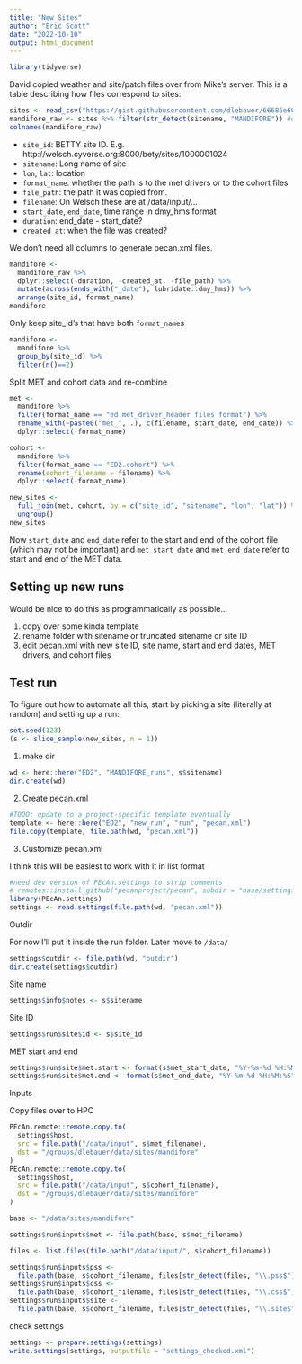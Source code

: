 ```yaml
---
title: "New Sites"
author: "Eric Scott"
date: "2022-10-10"
output: html_document
---
```


```r
library(tidyverse)
```

David copied weather and site/patch files over from Mike's server.  This is a table describing how files correspond to sites:

```r
sites <- read_csv("https://gist.githubusercontent.com/dlebauer/66686e60bac92535585ddf7a0dfaeae2/raw/fb3f9c9a625f4a9e79221fe36906e3b7afae5f8c/cohort_met_files.csv")
mandifore_raw <- sites %>% filter(str_detect(sitename, "MANDIFORE")) #only copied MANDIFORE sites
colnames(mandifore_raw)
```

- `site_id`: BETTY site ID.  E.g. http://welsch.cyverse.org:8000/bety/sites/1000001024
- `sitename`: Long name of site
- `lon`, `lat`: location
- `format_name`: whether the path is to the met drivers or to the cohort files
- `file_path`: the path it was copied from. 
- `filename`: On Welsch these are at /data/input/...
- `start_date`, `end_date`, time range in dmy_hms format
- `duration`: end_date - start_date?
- `created_at`: when the file was created?

We don't need all columns to generate pecan.xml files.

```r
mandifore <- 
  mandifore_raw %>% 
  dplyr::select(-duration, -created_at, -file_path) %>% 
  mutate(across(ends_with("_date"), lubridate::dmy_hms)) %>% 
  arrange(site_id, format_name)
mandifore
```

Only keep site_id's that have both `format_name`s

```r
mandifore <- 
  mandifore %>%
  group_by(site_id) %>%
  filter(n()==2)
```

Split MET and cohort data and re-combine

```r
met <-
  mandifore %>% 
  filter(format_name == "ed.met_driver_header files format") %>% 
  rename_with(~paste0("met_", .), c(filename, start_date, end_date)) %>% 
  dplyr::select(-format_name)

cohort <- 
  mandifore %>% 
  filter(format_name == "ED2.cohort") %>% 
  rename(cohort_filename = filename) %>% 
  dplyr::select(-format_name)

new_sites <- 
  full_join(met, cohort, by = c("site_id", "sitename", "lon", "lat")) %>% 
  ungroup()
new_sites
```

Now `start_date` and `end_date` refer to the start and end of the cohort file (which may not be important) and `met_start_date` and `met_end_date` refer to start and end of the MET data.

## Setting up new runs

Would be nice to do this as programmatically as possible...

1. copy over some kinda template
2. rename folder with sitename or truncated sitename or site ID
3. edit pecan.xml with new site ID, site name, start and end dates, MET drivers, and cohort files

## Test run

To figure out how to automate all this, start by picking a site (literally at random) and setting up a run:

```r
set.seed(123)
(s <- slice_sample(new_sites, n = 1))
```

1. make dir

```r
wd <- here::here("ED2", "MANDIFORE_runs", s$sitename)
dir.create(wd)
```

2. Create pecan.xml

```r
#TODO: update to a project-specific template eventually
template <- here::here("ED2", "new_run", "run", "pecan.xml")
file.copy(template, file.path(wd, "pecan.xml"))
```


3. Customize pecan.xml

I think this will be easiest to work with it in list format

```r
#need dev version of PEcAn.settings to strip comments
# remotes::install_github("pecanproject/pecan", subdir = "base/settings")
library(PEcAn.settings) 
settings <- read.settings(file.path(wd, "pecan.xml"))
```

Outdir

For now I'll put it inside the run folder.  Later move to `/data/`

```r
settings$outdir <- file.path(wd, "outdir")
dir.create(settings$outdir)
```


Site name

```r
settings$info$notes <- s$sitename
```

Site ID

```r
settings$run$site$id <- s$site_id
```

MET start and end

```r
settings$run$site$met.start <- format(s$met_start_date, "%Y-%m-%d %H:%M:%S")
settings$run$site$met.end <- format(s$met_end_date, "%Y-%m-%d %H:%M:%S")
```

Inputs

Copy files over to HPC

```r
PEcAn.remote::remote.copy.to(
  settings$host,
  src = file.path("/data/input", s$met_filename),
  dst = "/groups/dlebauer/data/sites/mandifore"
)
PEcAn.remote::remote.copy.to(
  settings$host,
  src = file.path("/data/input", s$cohort_filename),
  dst = "/groups/dlebauer/data/sites/mandifore"
)
```

```r
base <- "/data/sites/mandifore"

settings$run$inputs$met <- file.path(base, s$met_filename)

files <- list.files(file.path("/data/input/", s$cohort_filename))

settings$run$inputs$pss <-
  file.path(base, s$cohort_filename, files[str_detect(files, "\\.pss$")])
settings$run$inputs$css <-
  file.path(base, s$cohort_filename, files[str_detect(files, "\\.css$")])
settings$run$inputs$site <-
  file.path(base, s$cohort_filename, files[str_detect(files, "\\.site$")])
```



check settings

```r
settings <- prepare.settings(settings)
write.settings(settings, outputfile = "settings_checked.xml")
```

